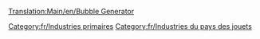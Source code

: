 [[Translation:Main/en/Bubble Generator]]
{{fr/Industries|image=BubbleGenerator.png
|nom=Générateur de bulles
|climats=[[Main/en/Climat/Fr#Pays des jouets|Pays des jouets]]
|accepte=Rien
|produit=[[Main/fr/Bulle|Bulle]]
|notes=Absent des autres [[Main/fr/Climat|climats]].
}}

[[Category:fr/Industries primaires]]
[[Category:fr/Industries du pays des jouets]]